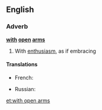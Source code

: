 ==English==

===Adverb===
'''[[with]] [[open]] [[arm]]s'''

# {{idiomatic}} With [[enthusiasm]], as if embracing

====Translations====
{{trans-top|with enthusiasm, as if embracing}}
* French: {{t+|fr|à bras ouverts}}
{{trans-mid}}
* Russian: {{t|ru|с распростёртыми объятиями}}
{{trans-bottom}}

[[et:with open arms]]